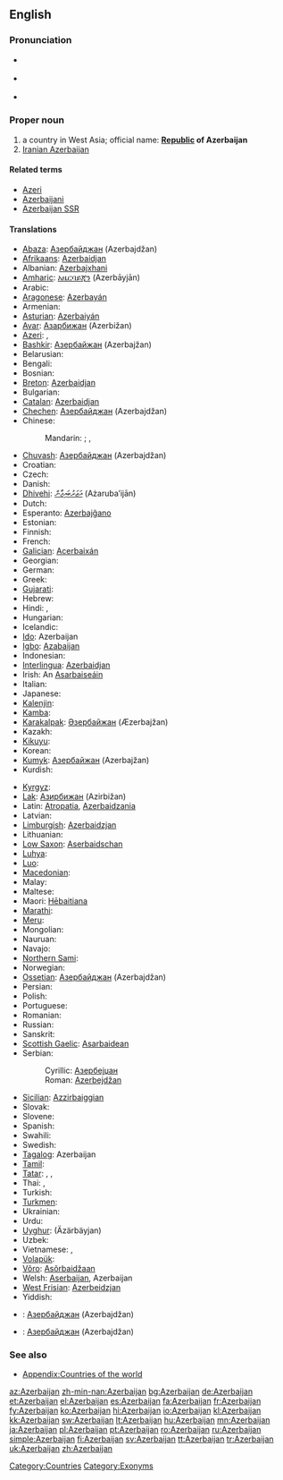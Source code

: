 ==English==
{{wikipedia}}

===Pronunciation===
* {{a|UK}} {{IPA|/ˌæz.ə.baɪˈdʒɑːn/}}
* {{a|UK}} {{IPA|/ˌæz.ɚ.baɪˈʒɑːn/}}
* {{audio|en-us-Azerbaijan.ogg|Audio (US)}}

===Proper noun===
{{en-proper noun}}

# a country in West Asia; official name: '''[[republic|Republic]] of Azerbaijan'''
# [[Iranian Azerbaijan]]

====Related terms====
* [[Azeri]]
* [[Azerbaijani]]
* [[Azerbaijan SSR]]

====Translations====
{{trans-top|country in Eastern Europe}}
* [[Abaza]]: [[Азербайджан]] (Azerbajdžan)
* [[Afrikaans]]: [[Azerbaidjan]]
* Albanian: [[Azerbajxhani]]
* [[Amharic]]: [[አዜርባይጃን]] (Azerbāyjān)
* Arabic: {{t|ar|أذربيجان|m|tr='adharbayjaan|sc=Arab}}
* [[Aragonese]]: [[Azerbayán]] {{m}}
* Armenian: {{t|hy|Ադրբեջան|tr=Adrbeǰan|sc=Armn}}
* [[Asturian]]: [[Azerbaiyán]] {{m}}
* [[Avar]]: [[Азарбижан]] (Azerbižan)
* [[Azeri]]: {{t|az|Azərbaycan}},  {{t|az|Азәрбајҹан|sc=Cyrl}}
* [[Bashkir]]: [[Азербайжан]] (Azerbajžan)
* Belarusian: {{t|be|Азэрбайджан|m|tr=Azerbajdžán|sc=Cyrl}}
* Bengali: {{t|bn|আজারবাইজান|tr=Ājārbāijān|sc=Beng}}
* Bosnian: {{t-|bs|Azerbejdžan|m}}
* [[Breton]]: [[Azerbaidjan]]
* Bulgarian: {{t+|bg|Азербайджан|m|tr=Azerbajdžán}}
* [[Catalan]]: [[Azerbaidjan]] {{m}}
* [[Chechen]]: [[Азербайджан]] (Azerbajdžan)
* Chinese:
*: Mandarin: {{t|zh|阿塞拜疆|tr=Āsāibàijiāng|sc=Hani}}; {{t|zh|亞塞拜然|sc=Hani}},  {{t|zh|亚塞拜然|tr=Yàsàibàirán|sc=Hani}} {{qualifier|Taiwan}}
* [[Chuvash]]: [[Азербайджан]] (Azerbajdžan)
* Croatian: {{t-|hr|Azerbejdžan}}
* Czech: {{t+|cs|Ázerbájdžán|m}}
* Danish: {{t-|da|Aserbajdsjan}}
* [[Dhivehi]]: [[އަޒަރުބައިޖާން]] (Ażaruba’ijān)
* Dutch: {{t+|nl|Azerbeidzjan}}
* Esperanto: [[Azerbajĝano]]
* Estonian: {{t+|et|Aserbaidžaan}}
* Finnish: {{t+|fi|Azerbaidžan}}
* French: {{t+|fr|Azerbaïdjan|m}}
* [[Galician]]: [[Acerbaixán]] {{m}}
* Georgian: {{t|ka|აზერბაიჯანი|tr=Azerbaijani|sc=Geor}}
* German: {{t+|de|Aserbaidschan|n}}
* Greek: {{t|el|Αζερμπαϊτζάν|n|tr=Azerbaïtzán|sc=Grek}}
* [[Gujarati]]: {{t|gu|અજરબેયજાન |tr=Ajarbēyjān|sc=Gujr}}
* Hebrew: {{t|he|אזרבייג׳ן|tr=Azerbayján|sc=Hebr}}
* Hindi: {{t|hi|अज़रबैजान|tr=Azarbējān|sc=Deva}}, {{t-|hi|आज़र्बैजान|tr=Āzarbaijān|sc=Deva}}
* Hungarian: {{t+|hu|Azerbajdzsán}}
* Icelandic: {{t+|is|Aserbaídsjan}}
* [[Ido]]: Azerbaijan
* [[Igbo]]: [[Azabaijan]]
* Indonesian: {{t-|id|Azerbaijan|xs=Indonesian}}
* [[Interlingua]]: [[Azerbaidjan]]
* Irish: An [[Asarbaiseáin]]
* Italian: {{t-|it|Azerbaigian|m}}
* Japanese: {{t-|ja|アゼルバイジャン|tr=Azerubaijan}}
* [[Kalenjin]]: {{tø|kln|Azabajan}}
* [[Kamba]]: {{tø|kam|Azabajani}}
* [[Karakalpak]]: [[Әзербайжан]] (Æzerbajžan)
* Kazakh: {{t|kk|Әзірбайжан|tr=Æzirbajžan|sc=Cyrl}}
* [[Kikuyu]]: {{tø|ki|Azabajani}}
* Korean: {{t|ko|아제르바이잔|tr=Ajereubaijan|sc=Kore}}
* [[Kumyk]]: [[Азербайжан]] (Azerbajžan)
* Kurdish: {{t+|ku|Azerbeycan}}
{{trans-mid}}
* [[Kyrgyz]]: {{t|ky|Азербайжан|tr=Azerbajžan|sc=Cyrl}}
* [[Lak]]: [[Азирбижан]] (Azirbižan)
* Latin: [[Atropatia]], [[Azerbaidzania]] {{f}}
* Latvian: {{t-|lv|Azerbaidžāna|xs=Latvian}}
* [[Limburgish]]: [[Azerbaidzjan]]
* Lithuanian: {{t+|lt|Azerbaidžanas|xs=Lithuanian}}
* [[Low Saxon]]: [[Aserbaidschan]]
* [[Luhya]]: {{tø|luy|Ebuazabaja}}
* [[Luo]]: {{tø|luo|Azabajan}}
* [[Macedonian]]: {{t|mk|Азербејџан|m|tr=Azerbejdžán}}
* Malay: {{t-|ms|Azerbaijan|xs=Malay}}
* Maltese: {{t|mt|Ażerbajġan|m|alt=l-Ażerbajġan}}
* Maori: [[Hēbaitiana]]
* [[Marathi]]: {{t|mr|अज़रबैजान|tr=Azarbējān|sc=Deva}}
* [[Meru]]: {{tø|mer|Azabajani}}
* Mongolian: {{t|mn|Азербайжан|tr=Azerbajžan|sc=Cyrl}}
* Nauruan: {{t-|na|Azerbaijan|xs=Nauruan}}
* Navajo: {{tø|nv|Azééwii bikéyah}}
* [[Northern Sami]]: {{tø|se|Aserbaižan}}
* Norwegian: {{t+|no|Aserbajdsjan}}
* [[Ossetian]]: [[Азербайджан]] (Azerbajdžan)
* Persian: {{t|fa|آذربایجان|tr=Azarbayjân|sc=fa-Arab}}
* Polish: {{t+|pl|Azerbejdżan|m}}
* Portuguese: {{t+|pt|Azerbaijão|m}}
* Romanian: {{t+|ro|Azerbaidjan|n}}
* Russian: {{t+|ru|Азербайджан|m|tr=Azerbajdžán}}
* Sanskrit: {{t|sa|अजर्बैजान|tr=Ajerbējān|sc=Deva}}
* [[Scottish Gaelic]]: [[Asarbaidean]]
* Serbian:
*: Cyrillic: [[Азербејџан]] {{m}}
*: Roman: [[Azerbejdžan]] {{m}}
* [[Sicilian]]: [[Azzirbaiggian]] {{m}}
* Slovak: {{t-|sk|Azerbajdžan|m}}
* Slovene: {{t+|sl|Azerbajdžan|m}}
* Spanish: {{t+|es|Azerbaiyán|m}}
* Swahili: {{t+|sw|Azabajani|xs=Swahili}}
* Swedish: {{t+|sv|Azerbajdzjan}}
* [[Tagalog]]: Azerbaijan
* [[Tamil]]: {{t|ta|அஸர்பைஜான்|tr=Asarpaijān|sc=Taml}}
* [[Tatar]]: {{t|tt|Азәрбайҗан|sc=Cyrl}}, {{t|tt|Äzärbaycan|sc=Latn}},  
* Thai: {{t|th|ประเทศอาเซอร์ไบจาน|tr=pràthàèt aasuurbaijan|sc=Thai}},  {{t|th|อาเซอร์ไบจัน|tr=aasuurbaijan|sc=Thai}}
* Turkish: {{t+|tr|Azerbaycan}}
* [[Turkmen]]: {{t|tk|Azerbaýjan}}
* Ukrainian: {{t+|uk|Азербайджан|m|tr=Azerbajdžán|xs=Ukrainian}}
* Urdu: {{t|ur|آذربائجان|tr=Āzarbā’ijān|sc=ur-Arab}}
* [[Uyghur]]: {{ug-Arab|[[ئازەربەيجان]]}} (Äzärbäyjan)
* Uzbek: {{t|uz|Ozarbayjon}}
* Vietnamese: {{t|vi|Ai-déc-bai-gian}},  {{t|vi|Azerbaijan}}
* [[Volapük]]: {{t+|vo|Lasärbäcän|xs=Volapük}}
* [[Võro]]: [[Asõrbaidžaan]]
* Welsh: [[Aserbaijan]], Azerbaijan
* [[West Frisian]]: [[Azerbeidzjan]]
* Yiddish:  {{t|yi|אַזערבײַדזשאַן|n|tr=Azerbaydzhan|sc=yi-Hebr}}
{{trans-bottom}}

{{checktrans-top}}
* {{ttbc|Northern Altai}}: [[Азербайджан]] (Azerbajdžan)
{{checktrans-mid}}
* {{ttbc|Southern Altai}}: [[Азербайджан]] (Azerbajdžan)
{{checktrans-bottom}}

===See also===
* [[Appendix:Countries of the world]]

[[Category:Countries]]
[[Category:Exonyms]]

[[az:Azerbaijan]]
[[zh-min-nan:Azerbaijan]]
[[bg:Azerbaijan]]
[[de:Azerbaijan]]
[[et:Azerbaijan]]
[[el:Azerbaijan]]
[[es:Azerbaijan]]
[[fa:Azerbaijan]]
[[fr:Azerbaijan]]
[[fy:Azerbaijan]]
[[ko:Azerbaijan]]
[[hi:Azerbaijan]]
[[io:Azerbaijan]]
[[kl:Azerbaijan]]
[[kk:Azerbaijan]]
[[sw:Azerbaijan]]
[[lt:Azerbaijan]]
[[hu:Azerbaijan]]
[[mn:Azerbaijan]]
[[ja:Azerbaijan]]
[[pl:Azerbaijan]]
[[pt:Azerbaijan]]
[[ro:Azerbaijan]]
[[ru:Azerbaijan]]
[[simple:Azerbaijan]]
[[fi:Azerbaijan]]
[[sv:Azerbaijan]]
[[tt:Azerbaijan]]
[[tr:Azerbaijan]]
[[uk:Azerbaijan]]
[[zh:Azerbaijan]]